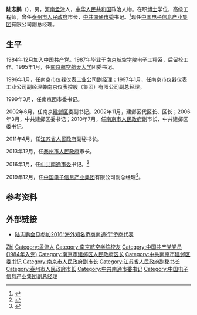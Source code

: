 {{prose|time=2016-10-30T00:54:41+00:00}}
'''陆志鹏'''（{{bd|1964年|10月}}），男，[[河南|河南]][[孟津|孟津]]人，[[中华人民共和国|中华人民共和国]]政治人物。在职[[博士|博士]]学位，高级工程师，曾任[[泰州市人民政府|泰州市人民政府]]市长，[[中共南通市委|中共南通市委]]书记。<ref >{{cite web|url=http://www.thepaper.cn/newsDetail_forward_1420099 | language= | title=陆志鹏任南通市委书记，韩立明任市委副书记、市长候选人 |publisher=扬子晚报网 |date=2016-01-13 |accessdate= }}</ref>现任[[中国电子信息产业集团|中国电子信息产业集团]]有限公司副总经理。

== 生平 ==
1984年12月加入[[中国共产党|中国共产党]]。1987年毕业于[[南京航空学院|南京航空学院]]电子工程系，后留校工作。1995年1月，任[[南京航空航天大学|南京航空航天大学]]团委书记。

1996年1月，任南京市仪器仪表工业公司副经理；1997年1月，任南京市仪器仪表工业公司副经理兼南京仪表控股（集团）有限公司副总经理。

1999年3月，任南京团市委书记。

2002年6月，任南京[[建邺区|建邺区]]委副书记。2002年11月，建邺区代区长、区长；2006年3月，中共建邺区委书记；2010年7月，任[[南京市人民政府|南京市人民政府]]副市长、中共建邺区委书记。

2011年4月，任[[江苏省人民政府|江苏省人民政府]]副秘书长。

2013年12月，任[[泰州市人民政府|泰州市人民政府]]市长。

2016年1月，任[[中共南通市委|中共南通市委]]书记。<ref >{{cite web|url=http://js.people.com.cn/n2/2016/0104/c360300-27462726.html | language= | title=陆志鹏拟任南通市委书记 韩立明拟推荐为市长 |publisher= 人民网|date=2016年1月4日 |accessdate= }}</ref>

2019年12月，任[[中国电子信息产业集团|中国电子信息产业集团]]有限公司副总经理<ref>{{Cite web|title=南通市委书记陆志鹏调任中国电子信息产业集团有限公司副总经理_中国经济网——国家经济门户|url=http://district.ce.cn/newarea/sddy/201912/13/t20191213_33846754.shtml|accessdate=2019-12-13|work=district.ce.cn}}</ref>。

== 参考资料 ==
{{reflist}}

== 外部链接 ==
* [http://cnews.chinadaily.com.cn/2016-05/30/content_25536803.htm 陆志鹏会见参加2016“海外知名侨商南通行”侨商代表]

{{Authority control}}
{{DEFAULTSORT:Lu陆}}
[[Category:陆姓|Zhi]]
[[Category:孟津人|Category:孟津人]]
[[Category:南京航空学院校友|Category:南京航空学院校友]]
[[Category:中国共产党党员_(1984年入党)|Category:中国共产党党员 (1984年入党)]]
[[Category:南京市建邺区人民政府区长|Category:南京市建邺区人民政府区长]]
[[Category:中共南京市建邺区委书记|Category:中共南京市建邺区委书记]]
[[Category:南京市人民政府副市长|Category:南京市人民政府副市长]]
[[Category:江苏省人民政府副秘书长|Category:江苏省人民政府副秘书长]]
[[Category:泰州市人民政府市长|Category:泰州市人民政府市长]]
[[Category:中共南通市委书记|Category:中共南通市委书记]]
[[Category:中国电子信息产业集团副总经理|Category:中国电子信息产业集团副总经理]]